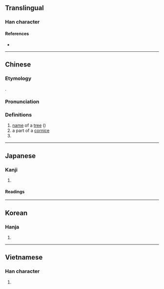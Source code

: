 {{also|栾|灤}}
{{character info/new}}
==Translingual==

===Han character===
{{Han char|rn=75|rad=木|as=19|sn=23|canj=VFD|four=22904|ids=⿱䜌木}}

====References====
* {{Han ref|kx=0564.010|dkj=15947|dj=0953.050|hdz=21324.150|uh=6B12|ud=27410|bh=F7E1|bd=63457}}

----

==Chinese==
{{zh-forms|s=栾}}

===Etymology===
{{Han etyl}}
{{Han compound|䜌|木|c1=p|c2=s|ls=psc|t2=tree}}.

===Pronunciation===
{{zh-pron
|m=luán
|c=lyun4
|mc=y
|oc=y
|ma=
|cat=pn,n
}}

===Definitions===
{{zh-hanzi}}

# [[name]] of a [[tree]] ({{taxlink|Koelreuteria paniculata|species|ver=180130}})
# a part of a [[cornice]] {{rfv-sense|zh}}
# {{surname|lang=zh}}

----

==Japanese==
{{ja-kanji forms|栾|欒}}

===Kanji===
{{ja-kanji|grade=|rs=木19|shin=栾}}

# {{defn|lang=ja|sort=木19}}

====Readings====
{{ja-readings
|goon=らん
|kanon=らん
|kun=おうち-<あふち-, ひじき-<ひぢき-, まどか-, まるい-
}}

----

==Korean==

===Hanja===
{{ko-hanja|hangeul=[[란]]>[[난]]|eumhun=|rv=ran>nan|mr=ran>nan|y=lan>nan}}

# {{defn|lang=ko|sort=木19}}

----

==Vietnamese==

===Han character===
{{vi-hantu|[[loan]]|rs=木19}}

# {{defn|lang=vi|sort=木19}}